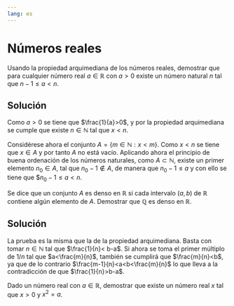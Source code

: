 ```yaml
---
lang: es
---
```

<!-- LTeX: language = es-ES -->

# Números reales

:::{#exr-propiedad-arquimediana-1}
Usando la propiedad arquimediana de los números reales, demostrar que para cualquier número real $a\in\mathbb{R}$ con $a>0$ existe un número natural $n$
tal que $n-1\leq a< n$.
:::

:::{.callout-tip collapse="true"}
## Solución
Como $a>0$ se tiene que $\frac{1}{a}>0$, y por la propiedad arquimediana se cumple que existe $n\in \mathbb{N}$ tal que $x<n$. 

Considérese ahora el conjunto $A=\{m\in \mathbb{N}: x<m\}$. Como $x<n$ se tiene que $x\in A$ y por tanto $A$ no está vacío. Aplicando ahora el principio de buena ordenación de los números naturales, como $A\subset \mathbb{N}$, existe un primer elemento $n_0\in A$, tal que $n_0-1\not\in A$, de manera que $n_0-1\leq a$ y con ello se tiene que $$n_0-1\leq a<n$. 
:::

:::{#exr-densidad-racionales}
Se dice que un conjunto $A$ es denso en $\mathbb{R}$ si cada intervalo $(a,b)$ de $\mathbb{R}$ contiene algún elemento de $A$. Demostrar que $\mathbb{Q}$ es denso en $\mathbb{R}$.
:::

:::{.callout-tip collapse="true"}
## Solución
La prueba es la misma que la de la propiedad arquimediana. Basta con tomar $n\in \mathbb{N}$ tal que $\frac{1}{n}< b-a$. Si ahora se toma el primer múltiplo de $1/n$ tal que $a<\frac{m}{n}$, también se cumplirá que $\frac{m}{n}<b$, ya que de lo contrario $\frac{m-1}{n}<a<b<\frac{m}{n}$ lo que lleva a la contradicción de que $\frac{1}{n}>b-a$. 
:::

:::{#exr-existencia-raiz-cuadrada}
Dado un número real  con $a\in\mathbb{R}$, demostrar que existe un número real $x$ tal que $x>0$ y $x^2=a$.
:::

